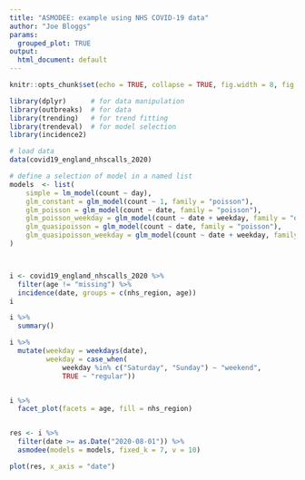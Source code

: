 ```yaml
---
title: "ASMODEE: example using NHS COVID-19 data"
author: "Joe Bloggs"
params:
  grouped_plot: TRUE
output:
  html_document: default
---
```



```r
knitr::opts_chunk$set(echo = TRUE, collapse = TRUE, fig.width = 8, fig.height = 6, dpi = 70)
```




```r

library(dplyr)      # for data manipulation
library(outbreaks)  # for data
library(trending)   # for trend fitting
library(trendeval)  # for model selection
library(incidence2)

# load data
data(covid19_england_nhscalls_2020)

# define a selection of model in a named list
models  <- list(
    simple = lm_model(count ~ day),
    glm_constant = glm_model(count ~ 1, family = "poisson"),
    glm_poisson = glm_model(count ~ date, family = "poisson"),
    glm_poisson_weekday = glm_model(count ~ date + weekday, family = "quasipoisson"),
    glm_quasipoisson = glm_model(count ~ date, family = "poisson"),
    glm_quasipoisson_weekday = glm_model(count ~ date + weekday, family = "quasipoisson")
)



i <- covid19_england_nhscalls_2020 %>%
  filter(age != "missing") %>%
  incidence(date, groups = c(nhs_region, age))
i

i %>%
  summary()

i %>%
  mutate(weekday = weekdays(date),
         weekday = case_when(
             weekday %in% c("Saturday", "Sunday") ~ "weekend",
             TRUE ~ "regular"))


i %>%
  facet_plot(facets = age, fill = nhs_region)


res <- i %>%
  filter(date >= as.Date("2020-08-01")) %>%
  asmodee(models = models, fixed_k = 7, v = 10)

plot(res, x_axis = "date")


```

